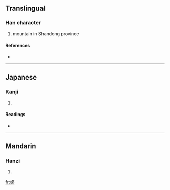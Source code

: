 ==Translingual==

===Han character===
{{Han char|rn=46|rad=山|as=07|sn=10|four=|canj=山一竹中 (UMHL)}}

# mountain in Shandong province

====References====
* {{Han ref|kx=0311.160|dkj=08078|hdz=10770.060|uh=5CEB|ud=23787}}

----

==Japanese==

===Kanji===
{{ja-kanji|grade=|rs=山07}}

# {{defn|Japanese}}

====Readings====
* {{ja-readings|on=[[や]] (ya), [[しゃ]] (sha), [[じゃ]] (ja)|kun=}}

----

==Mandarin==

===Hanzi===
{{cmn-hanzi|pin=[[yé]] ([[ye2]])|wg=yeh<sup>2</sup>}}

# {{defn|Mandarin}}

[[fr:峫]]